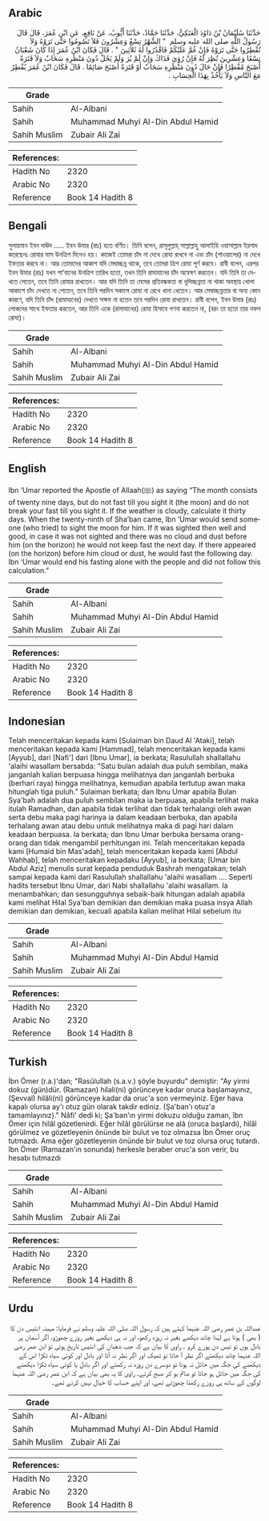 ## Arabic


<div dir="rtl" lang="ar" style={{fontSize:'larger',backgroundColor:'#f8f9fa',padding:20}}>
حَدَّثَنَا سُلَيْمَانُ بْنُ دَاوُدَ الْعَتَكِيُّ، حَدَّثَنَا حَمَّادٌ، حَدَّثَنَا أَيُّوبُ، عَنْ نَافِعٍ، عَنِ ابْنِ عُمَرَ، قَالَ قَالَ رَسُولُ اللَّهِ صلى الله عليه وسلم ‏ "‏ الشَّهْرُ تِسْعٌ وَعِشْرُونَ فَلاَ تَصُومُوا حَتَّى تَرَوْهُ وَلاَ تُفْطِرُوا حَتَّى تَرَوْهُ فَإِنْ غُمَّ عَلَيْكُمْ فَاقْدُرُوا لَهُ ثَلاَثِينَ ‏"‏ ‏.‏ قَالَ فَكَانَ ابْنُ عُمَرَ إِذَا كَانَ شَعْبَانُ تِسْعًا وَعِشْرِينَ نُظِرَ لَهُ فَإِنْ رُؤِيَ فَذَاكَ وَإِنْ لَمْ يُرَ وَلَمْ يَحُلْ دُونَ مَنْظَرِهِ سَحَابٌ وَلاَ قَتَرَةٌ أَصْبَحَ مُفْطِرًا فَإِنْ حَالَ دُونَ مَنْظَرِهِ سَحَابٌ أَوْ قَتَرَةٌ أَصْبَحَ صَائِمًا ‏.‏ قَالَ فَكَانَ ابْنُ عُمَرَ يُفْطِرُ مَعَ النَّاسِ وَلاَ يَأْخُذُ بِهَذَا الْحِسَابِ ‏.‏
</div>
<div style={{backgroundColor:'#f8f9fa',padding:20, marginBottom: 10}}><table> <thead> <tr> <th>Grade</th> <th></th> </tr> </thead> <tbody> <tr><td>Sahih</td><td>Al-Albani</td></tr><tr><td>Sahih</td><td>Muhammad Muhyi Al-Din Abdul Hamid</td></tr><tr><td>Sahih Muslim</td><td>Zubair Ali Zai</td></tr></tbody></table><table> <thead> <tr> <th>References:</th> <th></th> </tr> </thead> <tbody><tr><td>Hadith No</td><td>2320</td></tr><tr><td>Arabic No</td><td>2320</td></tr><tr><td>Reference</td><td>Book 14 Hadith 8</td></tr></tbody></table></div>

## Bengali


<div dir="ltr" lang="bn" style={{fontSize:'larger',backgroundColor:'#f8f9fa',padding:20}}>
সুলায়মান ইবন দাঊদ ..... ইবন উমার (রাঃ) হতে বর্ণিত। তিনি বলেন, রাসূলুল্লাহ্ সাল্লাল্লাহু আলাইহি ওয়াসাল্লাম ইরশাদ করেছেনঃ রোযার মাস উনত্রিশ দিনেও হয়। কাজেই তোমরা চাঁদ না দেখে রোযা রাখবে না এবং চাঁদ (শাওয়ালের) না দেখে ইফতার করবে না। আর তোমাদের আকাশ যদি মেঘাচ্ছন্ন থাকে, তবে তোমরা ত্রিশ রোযা পূর্ণ করবে। রাবী বলেন, এরপর ইবন উমার (রাঃ) যখন শা‘বানের উনত্রিশ তারিখ হতো, তখন তিনি রামাযানের চাঁদ অন্বেষণ করতেন। যদি তিনি তা দেখতে পেতেন, তবে তিনি রোযার রাখতেন। আর যদি তিনি তা মেঘের প্রতিবন্ধকতা বা ধূলিচ্ছন্নতা না থাকা অবস্থায় খোলা আকাশে চাঁদ দেখতে না পেতেন, তবে তিনি পরদিন সকালে রোযা না রেখে খানা খেতেন। আর মেঘাচ্ছন্নতার বা অন্য কোন কারণে, যদি তিনি চাঁদ (রামাযানের) দেখতে সক্ষম না হতেন তবে পরদিন রোযা রাখতেন। রাবী বলেন, ইবন উমার (রাঃ) লোকদের সাথে ইফতার করতেন, আর তিনি একে (রামাযানের) রোযা হিসাবে গণনা করতেন না, (বরং তা হতো তার নফল রোযা)।
</div>
<div style={{backgroundColor:'#f8f9fa',padding:20, marginBottom: 10}}><table> <thead> <tr> <th>Grade</th> <th></th> </tr> </thead> <tbody> <tr><td>Sahih</td><td>Al-Albani</td></tr><tr><td>Sahih</td><td>Muhammad Muhyi Al-Din Abdul Hamid</td></tr><tr><td>Sahih Muslim</td><td>Zubair Ali Zai</td></tr></tbody></table><table> <thead> <tr> <th>References:</th> <th></th> </tr> </thead> <tbody><tr><td>Hadith No</td><td>2320</td></tr><tr><td>Arabic No</td><td>2320</td></tr><tr><td>Reference</td><td>Book 14 Hadith 8</td></tr></tbody></table></div>

## English


<div dir="ltr" lang="en" style={{fontSize:'larger',backgroundColor:'#f8f9fa',padding:20}}>
Ibn ‘Umar reported the Apostle of Allaah(ﷺ) as saying “The month consists of twenty nine days, but do not fast till you sight it (the moon) and do not break your fast till you sight it. If the weather is cloudy, calculate it thirty days. When the twenty-ninth of Sha’ban came, Ibn ‘Umar would send someone (who tried) to sight the moon for him. If it was sighted then well and good, in case it was not sighted and there was no cloud and dust before him (on the horizon) he would not keep fast the next day. If there appeared (on the horizon) before him cloud or dust, he would fast the following day. Ibn ‘Umar would end his fasting alone with the people and did not follow this calculation.”
</div>
<div style={{backgroundColor:'#f8f9fa',padding:20, marginBottom: 10}}><table> <thead> <tr> <th>Grade</th> <th></th> </tr> </thead> <tbody> <tr><td>Sahih</td><td>Al-Albani</td></tr><tr><td>Sahih</td><td>Muhammad Muhyi Al-Din Abdul Hamid</td></tr><tr><td>Sahih Muslim</td><td>Zubair Ali Zai</td></tr></tbody></table><table> <thead> <tr> <th>References:</th> <th></th> </tr> </thead> <tbody><tr><td>Hadith No</td><td>2320</td></tr><tr><td>Arabic No</td><td>2320</td></tr><tr><td>Reference</td><td>Book 14 Hadith 8</td></tr></tbody></table></div>

## Indonesian


<div dir="ltr" lang="id" style={{fontSize:'larger',backgroundColor:'#f8f9fa',padding:20}}>
Telah menceritakan kepada kami [Sulaiman bin Daud Al 'Ataki], telah menceritakan kepada kami [Hammad], telah menceritakan kepada kami [Ayyub], dari [Nafi'] dari [Ibnu Umar], ia berkata; Rasulullah shallallahu 'alaihi wasallam bersabda: "Satu bulan adalah dua puluh sembilan, maka janganlah kalian berpuasa hingga melihatnya dan janganlah berbuka (berhari raya) hingga melihatnya, kemudian apabila tertutup awan maka hitunglah tiga puluh." Sulaiman berkata; dan Ibnu Umar apabila Bulan Sya'bah adalah dua puluh sembilan maka ia berpuasa, apabila terlihat maka itulah Ramadhan, dan apabila tidak terlihat dan tidak terhalangi oleh awan serta debu maka pagi harinya ia dalam keadaan berbuka, dan apabila terhalang awan atau debu untuk melihatnya maka di pagi hari dalam keadaan berpuasa. Ia berkata; dan Ibnu Umar berbuka bersama orang-orang dan tidak mengambil perhitungan ini. Telah menceritakan kepada kami [Humaid bin Mas'adah], telah menceritakan kepada kami [Abdul Wahhab], telah menceritakan kepadaku [Ayyub], ia berkata; [Umar bin Abdul Aziz] menulis surat kepada penduduk Bashrah mengatakan; telah sampai kepada kami dari Rasulullah shallallahu 'alaihi wasallam …. Seperti hadits tersebut Ibnu Umar, dari Nabi shallallahu 'alaihi wasallam. Ia menambahkan; dan sesungguhnya sebaik-baik hitungan adalah apabila kami melihat Hilal Sya'ban demikian dan demikian maka puasa insya Allah demikian dan demikian, kecuali apabila kalian melihat Hilal sebelum itu
</div>
<div style={{backgroundColor:'#f8f9fa',padding:20, marginBottom: 10}}><table> <thead> <tr> <th>Grade</th> <th></th> </tr> </thead> <tbody> <tr><td>Sahih</td><td>Al-Albani</td></tr><tr><td>Sahih</td><td>Muhammad Muhyi Al-Din Abdul Hamid</td></tr><tr><td>Sahih Muslim</td><td>Zubair Ali Zai</td></tr></tbody></table><table> <thead> <tr> <th>References:</th> <th></th> </tr> </thead> <tbody><tr><td>Hadith No</td><td>2320</td></tr><tr><td>Arabic No</td><td>2320</td></tr><tr><td>Reference</td><td>Book 14 Hadith 8</td></tr></tbody></table></div>

## Turkish


<div dir="ltr" lang="tr" style={{fontSize:'larger',backgroundColor:'#f8f9fa',padding:20}}>
İbn Ömer (r.a.)'dan; "Rasûlullah (s.a.v.) şöyle buyurdu” demiştir: "Ay yirmi dokuz (gün)dür. (Ramazan) hilali(ni) görünceye kadar oruca başlamayınız, (Şevval) hilâli(ni) görünceye kadar da oruc'a son vermeyiniz. Eğer hava kapalı olursa ay'ı otuz gün olarak takdir ediniz. (Şa'ban'ı otuz'a tamamlayınız)." Nâfi' dedi ki; Şa'ban'ın yirmi dokuzu olduğu zaman, îbn Ömer için hilâl gözetlenirdi. Eğer hilâl görülürse ne alâ (oruca başlardı), hilâl görülmez ve gözetleyenin önünde bir bulut ve toz olmazsa İbn Ömer oruç tutmazdı. Ama eğer gözetleyenin önünde bir bulut ve toz olursa oruç tutardı. îbn Ömer (Ramazan'ın sonunda) herkesle beraber oruc'a son verir, bu hesabı tutmazdı
</div>
<div style={{backgroundColor:'#f8f9fa',padding:20, marginBottom: 10}}><table> <thead> <tr> <th>Grade</th> <th></th> </tr> </thead> <tbody> <tr><td>Sahih</td><td>Al-Albani</td></tr><tr><td>Sahih</td><td>Muhammad Muhyi Al-Din Abdul Hamid</td></tr><tr><td>Sahih Muslim</td><td>Zubair Ali Zai</td></tr></tbody></table><table> <thead> <tr> <th>References:</th> <th></th> </tr> </thead> <tbody><tr><td>Hadith No</td><td>2320</td></tr><tr><td>Arabic No</td><td>2320</td></tr><tr><td>Reference</td><td>Book 14 Hadith 8</td></tr></tbody></table></div>

## Urdu


<div dir="rtl" lang="ur" style={{fontSize:'larger',backgroundColor:'#f8f9fa',padding:20}}>
عبداللہ بن عمر رضی اللہ عنہما کہتے ہیں کہ رسول اللہ صلی اللہ علیہ وسلم نے فرمایا: مہینہ انتیس دن کا ( بھی ) ہوتا ہے لہٰذا چاند دیکھے بغیر نہ روزہ رکھو، اور نہ ہی دیکھے بغیر روزے چھوڑو، اگر آسمان پر بادل ہوں تو تیس دن پورے کرو ۔ راوی کا بیان ہے کہ جب شعبان کی انتیس تاریخ ہوتی تو ابن عمر رضی اللہ عنہما چاند دیکھتے اگر نظر آ جاتا تو ٹھیک اور اگر نظر نہ آتا اور بادل اور کوئی سیاہ ٹکڑا اس کے دیکھنے کی جگہ میں حائل نہ ہوتا تو دوسرے دن روزہ نہ رکھتے اور اگر بادل یا کوئی سیاہ ٹکڑا دیکھنے کی جگہ میں حائل ہو جاتا تو صائم ہو کر صبح کرتے۔ راوی کا یہ بھی بیان ہے کہ ابن عمر رضی اللہ عنہما لوگوں کے ساتھ ہی روزے رکھنا چھوڑتے تھے، اور اپنے حساب کا خیال نہیں کرتے تھے۔
</div>
<div style={{backgroundColor:'#f8f9fa',padding:20, marginBottom: 10}}><table> <thead> <tr> <th>Grade</th> <th></th> </tr> </thead> <tbody> <tr><td>Sahih</td><td>Al-Albani</td></tr><tr><td>Sahih</td><td>Muhammad Muhyi Al-Din Abdul Hamid</td></tr><tr><td>Sahih Muslim</td><td>Zubair Ali Zai</td></tr></tbody></table><table> <thead> <tr> <th>References:</th> <th></th> </tr> </thead> <tbody><tr><td>Hadith No</td><td>2320</td></tr><tr><td>Arabic No</td><td>2320</td></tr><tr><td>Reference</td><td>Book 14 Hadith 8</td></tr></tbody></table></div>